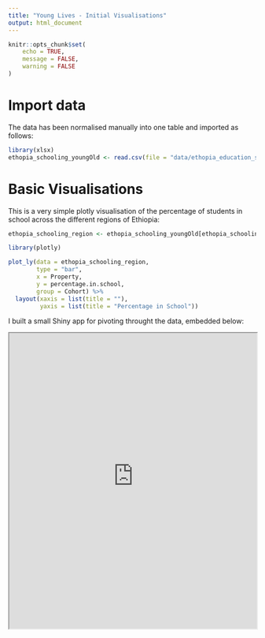 ```yaml
---
title: "Young Lives - Initial Visualisations"
output: html_document
---
```


```r
knitr::opts_chunk$set(
	echo = TRUE,
	message = FALSE,
	warning = FALSE
)
```

# Import data

The data has been normalised manually into one table and imported as follows:

```r
library(xlsx)
ethopia_schooling_youngOld <- read.csv(file = "data/ethopia_education_schooling_young-old-comparison.csv")
```

# Basic Visualisations

This is a very simple plotly visualisation of the percentage of students in school across the different regions of Ethiopia:

```r

ethopia_schooling_region <- ethopia_schooling_youngOld[ethopia_schooling_youngOld$Property.Type == "schooling region",]

library(plotly)

plot_ly(data = ethopia_schooling_region,
        type = "bar",
        x = Property,
        y = percentage.in.school,
        group = Cohort) %>%
  layout(xaxis = list(title = ""),
         yaxis = list(title = "Percentage in School"))
```

I built a small Shiny app for pivoting throught the data, embedded below:

<iframe src="https://livedataoxford.shinyapps.io/YoungLives/" width = "100%" height = "600px"></iframe>


